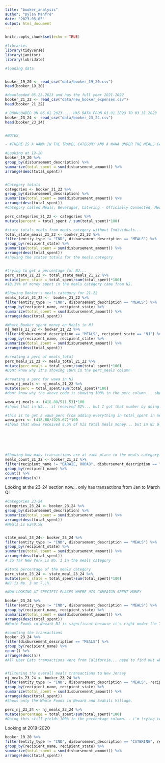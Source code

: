 ```yaml
---
title: "booker_analysis"
author: "Dylan Manfre"
date: "2023-06-05"
output: html_document
---
```


```r
knitr::opts_chunk$set(echo = TRUE)
```

```r
#libraries
library(tidyverse)
library(janitor)
library(lubridate)

```

```r
#loading data


booker_19_20 <- read_csv("data/booker_19_20.csv")
head(booker_19_20)

#downloaded 05.23.2023 and has the full year 2021-2022
booker_21_22 <- read_csv("data/new_booker_expenses.csv")
head(booker_21_22)

# DOWNLOADED ON 06.02.2023.... HAS DATA FROM 01.01.2023 TO 03.31.2023
booker_23_24 <- read_csv("data/booker_23_24.csv")
head(booker_23_24)



```

```r

#NOTES

- #THERE IS A WAWA IN THE TRAVEL CATEGORY AND A WAWA UNDER THE MEALS CATEGORY.... NEED TO COMBINE THOSE TWO TO GET A TOTAL FOR WAWA.

```

```r

#Looking at 19-20
booker_19_20 %>% 
group_by(disbursement_description) %>% 
summarize(total_spent = sum(disbursement_amount)) %>% 
arrange(desc(total_spent))


#Category totals
categories <- booker_21_22 %>% 
group_by(disbursement_description) %>% 
summarize(total_spent = sum(disbursement_amount)) %>% 
arrange(desc(total_spent))
#Category called Meals, Beverages, Catering - Officially Connected, Meals Refund

perc_categories_21_22 <- categories %>%
mutate(percent = total_spent / sum(total_spent)*100)

#state totals meals from meals category without Individuals...
total_state_meals_21_22 <- booker_21_22 %>%
filter(entity_type != "IND", disbursement_description == "MEALS") %>% 
group_by(recipient_state) %>% 
summarize(total_spent = sum(disbursement_amount)) %>% 
arrange(desc(total_spent))
#showing the states totals for the meals category


#trying to get a percentage for NJ...
perc_state_21_22 <- total_state_meals_21_22 %>% 
mutate(perc_state = total_spent/sum(total_spent)*100)
#10.1%% of money spent in the meals category came from NJ.

#Showing Booker's meals category for 21-22
meals_total_21_22 <-  booker_21_22 %>%
filter(entity_type != "IND", disbursement_description == "MEALS") %>%
group_by(recipient_name, recipient_state) %>%
summarize(total_spent = sum(disbursement_amount)) %>% 
arrange(desc(total_spent))

#Where Booker spent money on Meals in NJ
nj_meals_21_22 <- booker_21_22 %>%
filter(disbursement_description == "MEALS", recipient_state == "NJ") %>%
group_by(recipient_name, recipient_state) %>%
summarize(total_spent = sum(disbursement_amount)) %>% 
arrange(desc(total_spent))

#creating a perc of meals_total
perc_meals_21_22 <- meals_total_21_22 %>% 
mutate(perc_meals = total_spent/sum(total_spent)*100)
#Dont know why it's showing 100% in the perc_meals column

#creating a perc for wawa in NJ
wawa_nj_meals <- nj_meals_21_22 %>% 
mutate(perc = total_spent/sum(total_spent)*100)
#dont know why the above code is showing 100% in the perc column... should show 81.9%

wawa_nj_meals <- (418.88/511.53)*100
#shows that in NJ... it received 82%... but I got that number by doing free hand math.

#this is to get a wawa_perc from adding everything in total_spent in meals_total_21_22 and then isolating wawa.
wawa_perc <- (418.88/4925.67)*100
#shows that wawa received 8.5% of his total meals money... but in NJ alone it received 82%







```

```r
#Showing how many transactions are at each place in the meals category. Not limited by State.
meals_count_21_22 <- booker_21_22 %>% 
filter(recipient_name != "BARAIE, ROBAB", disbursement_description == "MEALS") %>%
group_by(recipient_name) %>% 
count() %>% 
arrange(desc(n))
```


Looking at the 23-24 section now... only has transactions from Jan to March Q!


```r
#Categories 23-24
categories_23_24 <- booker_23_24 %>% 
group_by(disbursement_description) %>% 
summarize(total_spent = sum(disbursement_amount)) %>% 
arrange(desc(total_spent))
#Meals is 6349.59


state_meal_23_24<- booker_23_24 %>%
filter(entity_type != "IND", disbursement_description == "MEALS") %>% 
group_by(recipient_state) %>% 
summarize(total_spent = sum(disbursement_amount)) %>% 
arrange(desc(total_spent))
# So far New York is No. 1 in the meals category

#State percentage of the meals category
perc_state_23_24 <- state_meal_23_24 %>% 
mutate(perc_state = total_spent/sum(total_spent)*100)
#NJ is No. 3 at 7.1%.

#NOW LOOKING AT SPECIFIC PLACES WHERE HIS CAMPAIGN SPENT MONEY

booker_23_24 %>%
filter(entity_type != "IND", disbursement_description == "MEALS") %>%
group_by(recipient_name, recipient_state) %>%
summarize(total_spent = sum(disbursement_amount)) %>% 
arrange(desc(total_spent))
#Whole Foods in Newark NJ is significant because it's right under the TAPInto office and also Swahili Village

#counting the transactions
booker_23_24 %>% 
filter(disbursement_description == "MEALS") %>%
group_by(recipient_name) %>% 
count() %>% 
arrange(desc(n))
#All Uber Eats transactions were from California... need to find out where he orders from. 


#filtering the overall meals transactions to New Jersey
nj_meals_23_24 <- booker_23_24 %>% 
filter(entity_type != "IND", disbursement_description == "MEALS", recipient_state == "NJ") %>%
group_by(recipient_name, recipient_state) %>%
summarize(total_spent = sum(disbursement_amount)) %>% 
arrange(desc(total_spent))
#Shows only the Whole Foods in Newark and Swahili Village.

perc_nj_23_24 <- nj_meals_23_24 %>% 
mutate(percentage = total_spent/sum(total_spent)*100)
#Doing this still yields 100% in the percentage column... i'm trying to see what percentage of the whole each place is.


```


Looking at 2019-2020

```r

booker_19_20 %>% 
filter(entity_type != "IND", disbursement_description == "CATERING", recipient_state == "NJ") %>%
group_by(recipient_name, recipient_state) %>%
summarize(total_spent = sum(disbursement_amount)) %>% 
arrange(desc(total_spent))


```

